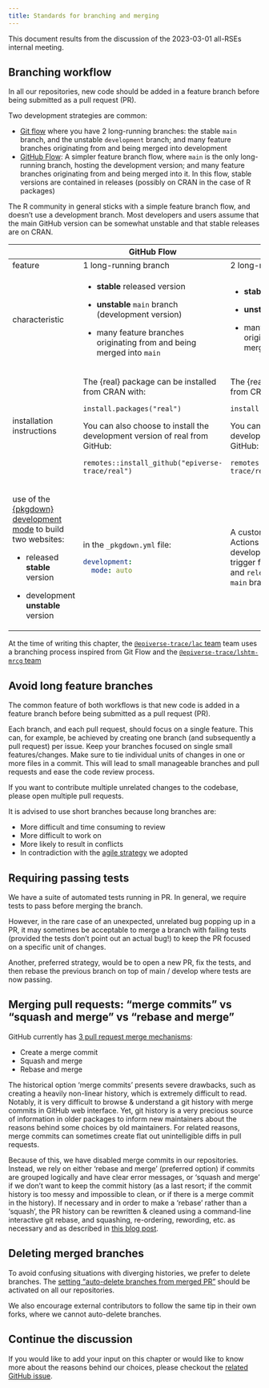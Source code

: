 ```yaml
---
title: Standards for branching and merging
---
```


This document results from the discussion of the 2023-03-01 all-RSEs internal meeting.

## Branching workflow

In all our repositories, new code should be added in a feature branch before being submitted as a pull request (PR).

Two development strategies are common:

-   [Git flow](https://www.atlassian.com/git/tutorials/comparing-workflows/gitflow-workflow) where you have 2 long-running branches: the stable `main` branch, and the unstable `development` branch; and many feature branches originating from and being merged into development
-   [GitHub Flow](https://githubflow.github.io/): A simpler feature branch flow, where `main` is the only long-running branch, hosting the development version; and many feature branches originating from and being merged into it. In this flow, stable versions are contained in releases (possibly on CRAN in the case of R packages)

The R community in general sticks with a simple feature branch flow, and doesn't use a development branch. Most developers and users assume that the main GitHub version can be somewhat unstable and that stable releases are on CRAN.

+--------------------------------------------------------------------------------------------------------------------------------------+-----------------------------------------------------------------------------+--------------------------------------------------------------------------------------------------------------------------------------------------------------------------------------+
|                                                                                                                                      | GitHub Flow                                                                 | Git Flow                                                                                                                                                                             |
+======================================================================================================================================+=============================================================================+======================================================================================================================================================================================+
| feature                                                                                                                              | 1 long-running branch                                                       | 2 long-running branches                                                                                                                                                              |
+--------------------------------------------------------------------------------------------------------------------------------------+-----------------------------------------------------------------------------+--------------------------------------------------------------------------------------------------------------------------------------------------------------------------------------+
| characteristic                                                                                                                       | -   **stable** released version                                             | -   **stable** `main` branch, and                                                                                                                                                    |
|                                                                                                                                      |                                                                             |                                                                                                                                                                                      |
|                                                                                                                                      | -   **unstable** `main` branch (development version)                        | -   **unstable** `development` branch;                                                                                                                                               |
|                                                                                                                                      |                                                                             |                                                                                                                                                                                      |
|                                                                                                                                      | -   many feature branches originating from and being merged into `main`     | -   many feature branches originating from and being merged into `development`                                                                                                       |
+--------------------------------------------------------------------------------------------------------------------------------------+-----------------------------------------------------------------------------+--------------------------------------------------------------------------------------------------------------------------------------------------------------------------------------+
| installation instructions                                                                                                            | The {real} package can be installed from CRAN with:                         | The {real} package can be installed from CRAN with:                                                                                                                                  |
|                                                                                                                                      |                                                                             |                                                                                                                                                                                      |
|                                                                                                                                      | `install.packages("real")`                                                  | `install.packages("real")`                                                                                                                                                           |
|                                                                                                                                      |                                                                             |                                                                                                                                                                                      |
|                                                                                                                                      | You can also choose to install the development version of real from GitHub: | You can also choose to install the development version of real from GitHub:                                                                                                          |
|                                                                                                                                      |                                                                             |                                                                                                                                                                                      |
|                                                                                                                                      | `remotes::install_github("epiverse-trace/real")`                            | `remotes::install_github("epiverse-trace/real@dev")`                                                                                                                                 |
+--------------------------------------------------------------------------------------------------------------------------------------+-----------------------------------------------------------------------------+--------------------------------------------------------------------------------------------------------------------------------------------------------------------------------------+
| use of the [{pkgdown} development mode](https://pkgdown.r-lib.org/reference/build_site.html#development-mode) to build two websites: | in the `_pkgdown.yml` file:                                                 | A custom `pkgdown.yml` GitHub Actions workflow setting the development mode to `dev` when trigger from the `development` branch and `release` when triggered from the `main` branch. |
|                                                                                                                                      |                                                                             |                                                                                                                                                                                      |
| -   released **stable** version                                                                                                      | ``` yaml                                                                    |                                                                                                                                                                                      |
|                                                                                                                                      | development:                                                                |                                                                                                                                                                                      |
| -   development **unstable** version                                                                                                 |   mode: auto                                                                |                                                                                                                                                                                      |
|                                                                                                                                      | ```                                                                         |                                                                                                                                                                                      |
+--------------------------------------------------------------------------------------------------------------------------------------+-----------------------------------------------------------------------------+--------------------------------------------------------------------------------------------------------------------------------------------------------------------------------------+

At the time of writing this chapter, the [`@epiverse-trace/lac` team](https://github.com/orgs/epiverse-trace/teams/lac) team uses a branching process inspired from Git Flow and the [`@epiverse-trace/lshtm-mrcg` team](https://github.com/orgs/epiverse-trace/teams/lshtm-mrcg)

## Avoid long feature branches

The common feature of both workflows is that new code is added in a feature branch before being submitted as a pull request (PR).

Each branch, and each pull request, should focus on a single feature. This can, for example, be achieved by creating one branch (and subsequently a pull request) per issue. Keep your branches focused on single small features/changes. Make sure to tie individual units of changes in one or more files in a commit. This will lead to small manageable branches and pull requests and ease the code review process.

If you want to contribute multiple unrelated changes to the codebase, please open multiple pull requests.

It is advised to use short branches because long branches are:

-   More difficult and time consuming to review
-   More difficult to work on
-   More likely to result in conflicts
-   In contradiction with the [agile strategy](principles.qmd#lean-and-agile-collaboration-framework) we adopted

## Requiring passing tests

We have a suite of automated tests running in PR. In general, we require tests to pass before merging the branch.

However, in the rare case of an unexpected, unrelated bug popping up in a PR, it may sometimes be acceptable to merge a branch with failing tests (provided the tests don't point out an actual bug!) to keep the PR focused on a specific unit of changes.

Another, preferred strategy, would be to open a new PR, fix the tests, and then rebase the previous branch on top of main / develop where tests are now passing.

<!-- TODO: add schematic representation of fixing in another PR and rebasing -->

## Merging pull requests: "merge commits" vs "squash and merge" vs "rebase and merge"

GitHub currently has [3 pull request merge mechanisms](https://docs.github.com/en/repositories/configuring-branches-and-merges-in-your-repository/configuring-pull-request-merges/about-merge-methods-on-github):

- Create a merge commit
- Squash and merge
- Rebase and merge

The historical option 'merge commits' presents severe drawbacks, such as creating a heavily non-linear history, which is extremely difficult to read. Notably, it is very difficult to browse & understand a git history with merge commits in GitHub web interface. Yet, git history is a very precious source of information in older packages to inform new maintainers about the reasons behind some choices by old maintainers.
For related reasons, merge commits can sometimes create flat out unintelligible diffs in pull requests.

Because of this, we have disabled merge commits in our repositories.
Instead, we rely on either 'rebase and merge' (preferred option) if commits are grouped logically and have clear error messages, or 'squash and merge' if we don't want to keep the commit history (as a last resort; if the commit history is too messy and impossible to clean, or if there is a merge commit in the history).
If necessary and in order to make a 'rebase' rather than a 'squash', the PR history can be rewritten & cleaned using a command-line interactive git rebase, and squashing, re-ordering, rewording, etc. as necessary and as described in [this blog post](https://github.blog/2022-06-30-write-better-commits-build-better-projects/).

## Deleting merged branches

To avoid confusing situations with diverging histories, we prefer to delete branches.
The [setting "auto-delete branches from merged PR"](https://docs.github.com/en/repositories/configuring-branches-and-merges-in-your-repository/configuring-pull-request-merges/managing-the-automatic-deletion-of-branches) should be activated on all our repositories.

We also encourage external contributors to follow the same tip in their own forks, where we cannot auto-delete branches.

::: callout-tip
## Continue the discussion

If you would like to add your input on this chapter or would like to know more about the reasons behind our choices, please checkout the [related GitHub issue](https://github.com/epiverse-trace/blueprints/issues/6).
:::
